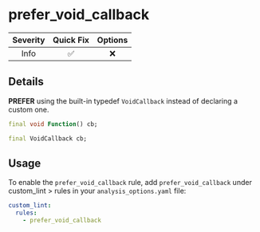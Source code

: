 # prefer_void_callback

| Severity | Quick Fix | Options |
|:--------:|:---------:|:-------:|
|   Info   |    ✅     |   ❌    |

## Details

**PREFER** using the built-in typedef `VoidCallback` instead of declaring a custom one.

```dart title="Bad"
final void Function() cb;
```

```dart title="Good"
final VoidCallback cb;
```

## Usage

To enable the `prefer_void_callback` rule, add `prefer_void_callback` under custom_lint > rules in your `analysis_options.yaml` file:

```yaml
custom_lint:
  rules:
    - prefer_void_callback
```
